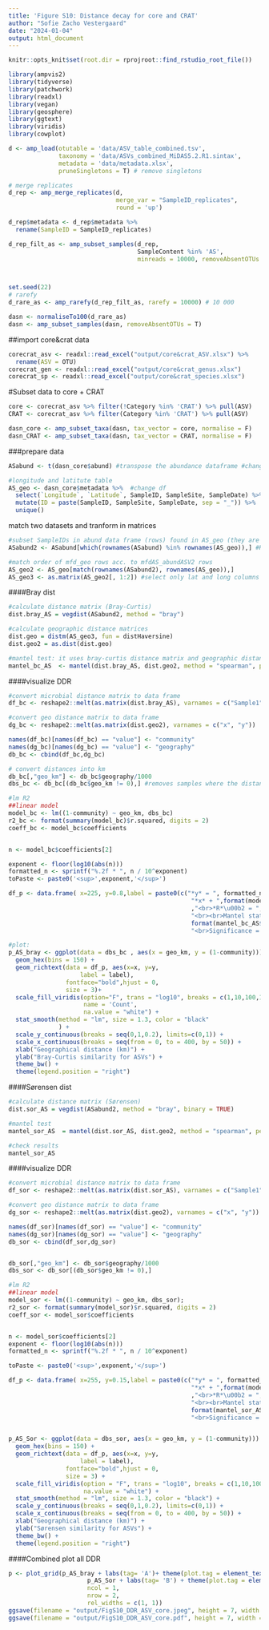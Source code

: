 ```yaml
---
title: 'Figure S10: Distance decay for core and CRAT'
author: "Sofie Zacho Vestergaard"
date: "2024-01-04"
output: html_document
---
```

```r
knitr::opts_knit$set(root.dir = rprojroot::find_rstudio_root_file())
```

```r
library(ampvis2)
library(tidyverse)
library(patchwork)
library(readxl)
library(vegan)
library(geosphere)
library(ggtext)
library(viridis)
library(cowplot)
```


```r
d <- amp_load(otutable = 'data/ASV_table_combined.tsv',
              taxonomy = 'data/ASVs_combined_MiDAS5.2.R1.sintax',
              metadata = 'data/metadata.xlsx',
              pruneSingletons = T) # remove singletons

# merge replicates
d_rep <- amp_merge_replicates(d, 
                              merge_var = "SampleID_replicates", 
                              round = 'up')

d_rep$metadata <- d_rep$metadata %>%
  rename(SampleID = SampleID_replicates)

d_rep_filt_as <- amp_subset_samples(d_rep,
                                    SampleContent %in% 'AS',
                                    minreads = 10000, removeAbsentOTUs = F)



set.seed(22)
# rarefy
d_rare_as <- amp_rarefy(d_rep_filt_as, rarefy = 10000) # 10 000

dasn <- normaliseTo100(d_rare_as)
dasn <- amp_subset_samples(dasn, removeAbsentOTUs = T)


```


##import core&crat data
```r
corecrat_asv <- readxl::read_excel("output/core&crat_ASV.xlsx") %>% 
  rename(ASV = OTU)
corecrat_gen <- readxl::read_excel("output/core&crat_genus.xlsx")
corecrat_sp <- readxl::read_excel("output/core&crat_species.xlsx")
```

#Subset data to core + CRAT
```r
core <- corecrat_asv %>% filter(!Category %in% 'CRAT') %>% pull(ASV)
CRAT <- corecrat_asv %>% filter(Category %in% 'CRAT') %>% pull(ASV)

dasn_core <- amp_subset_taxa(dasn, tax_vector = core, normalise = F)
dasn_CRAT <- amp_subset_taxa(dasn, tax_vector = CRAT, normalise = F)

```


###prepare data
```r
ASabund <- t(dasn_core$abund) #transpose the abundance dataframe #change df

#longitude and latitute table
AS_geo <- dasn_core$metadata %>%  #change df
  select(`Longitude`, `Latitude`, SampleID, SampleSite, SampleDate) %>% #extract the unique geographical distances from the metadata. By including SampleID, all samples from all Plants are included
  mutate(ID = paste(SampleID, SampleSite, SampleDate, sep = "_")) %>% 
  unique()
```


match two datasets and tranform in matrices
```r
#subset SampleIDs in abund data frame (rows) found in AS_geo (they are the same for IWW and AS because IWW and AS have the same lat and long)
ASabund2 <- ASabund[which(rownames(ASabund) %in% rownames(AS_geo)),] #Here ASabund = ASabund2

#match order of mfd_geo rows acc. to mfdAS_abundASV2 rows
AS_geo2 <- AS_geo[match(rownames(ASabund2), rownames(AS_geo)),]
AS_geo3 <- as.matrix(AS_geo2[, 1:2]) #select only lat and long columns
```

####Bray dist
```r
#calculate distance matrix (Bray-Curtis)
dist.bray_AS = vegdist(ASabund2, method = "bray") 

#calculate geographic distance matrices
dist.geo = distm(AS_geo3, fun = distHaversine)
dist.geo2 = as.dist(dist.geo)

#mantel test: it uses bray-curtis distance matrix and geographic distance matrix
mantel_bc_AS  <- mantel(dist.bray_AS, dist.geo2, method = "spearman", permutations = 999, na.rm = TRUE) 

```

####visualize DDR
```r
#convert microbial distance matrix to data frame
df_bc <- reshape2::melt(as.matrix(dist.bray_AS), varnames = c("Sample1", "Sample2"))

#convert geo distance matrix to data frame
dg_bc <- reshape2::melt(as.matrix(dist.geo2), varnames = c("x", "y"))

names(df_bc)[names(df_bc) == "value"] <- "community"
names(dg_bc)[names(dg_bc) == "value"] <- "geography"
db_bc <- cbind(df_bc,dg_bc)

# convert distances into km
db_bc[,"geo_km"] <- db_bc$geography/1000
dbs_bc <- db_bc[(db_bc$geo_km != 0),] #removes samples where the distance is 0 km (it's the auto-samples). It is important to remove them otherwise stronger relationship at smaller distances, due to the x = 0 (0 distance) and y = 1 (equal similarity).

#lm R2
##linear model 
model_bc <- lm((1-community) ~ geo_km, dbs_bc)
r2_bc <- format(summary(model_bc)$r.squared, digits = 2)
coeff_bc <- model_bc$coefficients


n <- model_bc$coefficients[2]

exponent <- floor(log10(abs(n)))
formatted_n <- sprintf("%.2f * ", n / 10^exponent)
toPaste <- paste0('<sup>',exponent,'</sup>')

df_p <- data.frame( x=225, y=0.8,label = paste0(c("*y* = ", formatted_n,'10',toPaste,
                                                   "*x* + ",format(model_bc$coefficients[1], digits = 3)
                                                   ,"<br>*R*\u00b2 = ",format(r2_bc, scientific = TRUE),
                                                   "<br><br>Mantel statistic *R* = ",
                                                   format(mantel_bc_AS$statistic, digits = 3),
                                                   "<br>Significance = ",mantel_bc_AS$signif),collapse = ""))

#plot: 
p_AS_bray <- ggplot(data = dbs_bc , aes(x = geo_km, y = (1-community))) +
  geom_hex(bins = 150) +
  geom_richtext(data = df_p, aes(x=x, y=y,
                    label = label),
                fontface="bold",hjust = 0,
                size = 3)+
  scale_fill_viridis(option="F", trans = "log10", breaks = c(1,10,100,1000), limits=c(1,5000), 
                     name = 'Count',
                     na.value = "white") +
  stat_smooth(method = "lm", size = 1.3, color = "black"
              ) +
  scale_y_continuous(breaks = seq(0,1,0.2), limits=c(0,1)) +
  scale_x_continuous(breaks = seq(from = 0, to = 400, by = 50)) +
  xlab("Geographical distance (km)") + 
  ylab("Bray-Curtis similarity for ASVs") +
  theme_bw() +
  theme(legend.position = "right")

```

####Sørensen dist
```r
#calculate distance matrix (Sørensen)
dist.sor_AS = vegdist(ASabund2, method = "bray", binary = TRUE) 

#mantel test
mantel_sor_AS  = mantel(dist.sor_AS, dist.geo2, method = "spearman", permutations = 999, na.rm = TRUE)

#check results
mantel_sor_AS
```

####visualize DDR
```r
#convert microbial distance matrix to data frame
df_sor <- reshape2::melt(as.matrix(dist.sor_AS), varnames = c("Sample1", "Sample2"))

#convert geo distance matrix to data frame
dg_sor <- reshape2::melt(as.matrix(dist.geo2), varnames = c("x", "y"))

names(df_sor)[names(df_sor) == "value"] <- "community"
names(dg_sor)[names(dg_sor) == "value"] <- "geography"
db_sor <- cbind(df_sor,dg_sor)


db_sor[,"geo_km"] <- db_sor$geography/1000
dbs_sor <- db_sor[(db_sor$geo_km != 0),]

#lm R2
##linear model
model_sor <- lm((1-community) ~ geo_km, dbs_sor);
r2_sor <- format(summary(model_sor)$r.squared, digits = 2)
coeff_sor <- model_sor$coefficients


n <- model_sor$coefficients[2]
exponent <- floor(log10(abs(n)))
formatted_n <- sprintf("%.2f * ", n / 10^exponent)

toPaste <- paste0('<sup>',exponent,'</sup>')

df_p <- data.frame( x=255, y=0.15,label = paste0(c("*y* = ", formatted_n,'10',toPaste,
                                                   "*x* + ",format(model_sor$coefficients[1], digits = 3)
                                                   ,"<br>*R*\u00b2 = ",format(r2_sor, scientific = TRUE),
                                                   "<br><br>Mantel statistic *R* = ",
                                                   format(mantel_sor_AS$statistic, digits = 3),
                                                   "<br>Significance = ",mantel_sor_AS$signif),collapse = ""))


p_AS_Sor <- ggplot(data = dbs_sor, aes(x = geo_km, y = (1-community))) +
  geom_hex(bins = 150) +
  geom_richtext(data = df_p, aes(x=x, y=y,
                    label = label),
                fontface="bold",hjust = 0,
                size = 3) +
  scale_fill_viridis(option = "F", trans = "log10", breaks = c(1,10,100,1000), limits=c(1,5000), name = 'Count',
                     na.value = "white") +
  stat_smooth(method = "lm", size = 1.3, color = "black") +
  scale_y_continuous(breaks = seq(0,1,0.2), limits=c(0,1)) +
  scale_x_continuous(breaks = seq(from = 0, to = 400, by = 50)) +
  xlab("Geographical distance (km)") + 
  ylab("Sørensen similarity for ASVs") +
  theme_bw() +
  theme(legend.position = "right")

```

####Combined plot all DDR

```r

p <- plot_grid(p_AS_bray + labs(tag= 'A')+ theme(plot.tag = element_text(face='bold')), 
                      p_AS_Sor + labs(tag= 'B') + theme(plot.tag = element_text(face='bold')),
                      ncol = 1,
                      nrow = 2,
                      rel_widths = c(1, 1))
ggsave(filename = "output/FigS10_DDR_ASV_core.jpeg", height = 7, width = 7,limitsize=FALSE)
ggsave(filename = "output/FigS10_DDR_ASV_core.pdf", height = 7, width = 7, useDingbats=FALSE, limitsize=FALSE)
```





